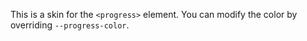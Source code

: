 
This is a skin for the `<progress>` element. You can modify the color by overriding `--progress-color`. 

<Snippet component={ProgressUI} snippet={snippet} />